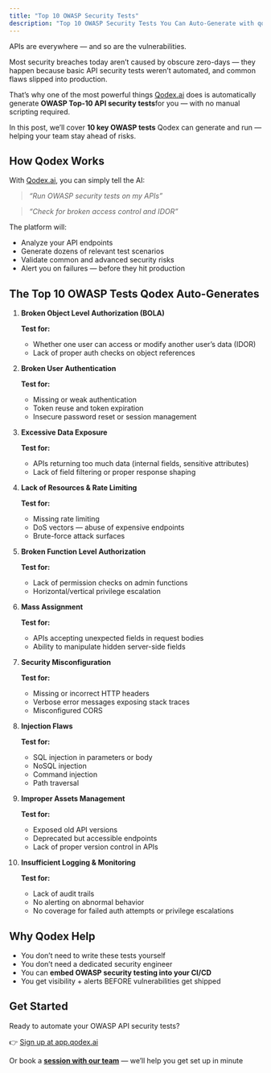 ```yaml
---
title: "Top 10 OWASP Security Tests"
description: "Top 10 OWASP Security Tests You Can Auto-Generate with qodex.ai"
---
```


APIs are everywhere — and so are the vulnerabilities.

Most security breaches today aren’t caused by obscure zero-days — they happen because basic API security tests weren’t automated, and common flaws slipped into production.

That’s why one of the most powerful things [Qodex.ai](http://Qodex.ai) does is automatically generate **OWASP Top-10 API security tests**for you — with no manual scripting required.

In this post, we’ll cover **10 key OWASP tests** Qodex can generate and run — helping your team stay ahead of risks.

## **How Qodex Works**

With [Qodex.ai](http://Qodex.ai), you can simply tell the AI:

> _“Run OWASP security tests on my APIs”_

> _“Check for broken access control and IDOR”_

The platform will:

- Analyze your API endpoints
- Generate dozens of relevant test scenarios
- Validate common and advanced security risks
- Alert you on failures — before they hit production

## **The Top 10 OWASP Tests Qodex Auto-Generates**

 1. **Broken Object Level Authorization (BOLA)**

    **Test for:**
    - Whether one user can access or modify another user’s data (IDOR)
    - Lack of proper auth checks on object references
 2. **Broken User Authentication**

    **Test for:**
    - Missing or weak authentication
    - Token reuse and token expiration
    - Insecure password reset or session management
 3. **Excessive Data Exposure**

    **Test for:**
    - APIs returning too much data (internal fields, sensitive attributes)
    - Lack of field filtering or proper response shaping
 4. **Lack of Resources & Rate Limiting**

    **Test for:**
    - Missing rate limiting
    - DoS vectors — abuse of expensive endpoints
    - Brute-force attack surfaces
 5. **Broken Function Level Authorization**

    **Test for:**
    - Lack of permission checks on admin functions
    - Horizontal/vertical privilege escalation
 6. **Mass Assignment**

    **Test for:**
    - APIs accepting unexpected fields in request bodies
    - Ability to manipulate hidden server-side fields
 7. **Security Misconfiguration**

    **Test for:**
    - Missing or incorrect HTTP headers
    - Verbose error messages exposing stack traces
    - Misconfigured CORS
 8. **Injection Flaws**

    **Test for:**
    - SQL injection in parameters or body
    - NoSQL injection
    - Command injection
    - Path traversal
 9. **Improper Assets Management**

    **Test for:**
    - Exposed old API versions
    - Deprecated but accessible endpoints
    - Lack of proper version control in APIs
10. **Insufficient Logging & Monitoring**

    **Test for:**
    - Lack of audit trails
    - No alerting on abnormal behavior
    - No coverage for failed auth attempts or privilege escalations

## **Why Qodex Help**

- You don’t need to write these tests yourself
- You don’t need a dedicated security engineer
- You can **embed OWASP security testing into your CI/CD**
- You get visibility \+ alerts BEFORE vulnerabilities get shipped

## **Get Started**

Ready to automate your OWASP API security tests?

👉 [Sign up at app.qodex.ai](https://www.app.qodex.ai/ai-agent)

Or book a [**session with our team**](https://cal.com/siddhant-mohan/45mins?duration=45) — we’ll help you get set up in minute